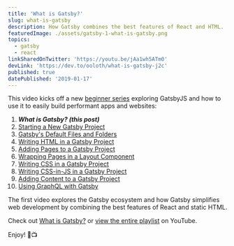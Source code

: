 ```yaml
---
title: 'What is Gatsby?'
slug: what-is-gatsby
description: How Gatsby combines the best features of React and HTML.
featuredImage: ./assets/gatsby-1-what-is-gatsby.png
topics:
  - gatsby
  - react
linkSharedOnTwitter: 'https://youtu.be/jAa1wh5ATm0'
devLink: 'https://dev.to/ooloth/what-is-gatsby-j2c'
published: true
datePublished: '2019-01-17'
---
```


This video kicks off a new [beginner series](https://www.youtube.com/watch?v=jAa1wh5ATm0&list=PLHBEcHVSROXQQhXpNhmiVKKcw72Cc0V-U) exploring GatsbyJS and how to use it to easily build performant apps and websites:

1. **_What is Gatsby? (this post)_**
2. [Starting a New Gatsby Project](/starting-a-new-gatsby-project)
3. [Gatsby's Default Files and Folders](/gatsbys-default-files-and-folders)
4. [Writing HTML in a Gatsby Project](/writing-html-in-a-gatsby-project)
5. [Adding Pages to a Gatsby Project](/adding-pages-to-a-gatsby-project)
6. [Wrapping Pages in a Layout Component](/wrapping-pages-in-a-layout-component)
7. [Writing CSS in a Gatsby Project](/writing-css-in-a-gatsby-project)
8. [Writing CSS-in-JS in a Gatsby Project](/writing-css-in-js-in-a-gatsby-project)
9. [Adding Content to a Gatsby Project](/adding-content-to-a-gatsby-project)
10. [Using GraphQL with Gatsby](/using-graphql-with-gatsby)

The first video explores the Gatsby ecosystem and how Gatsby simplifies web development by combining the best features of React and static HTML.

Check out [What is Gatsby?](https://youtu.be/jAa1wh5ATm0) or [view the entire playlist](https://www.youtube.com/watch?v=jAa1wh5ATm0&list=PLHBEcHVSROXQQhXpNhmiVKKcw72Cc0V-U) on YouTube.

Enjoy! 🎉📺
